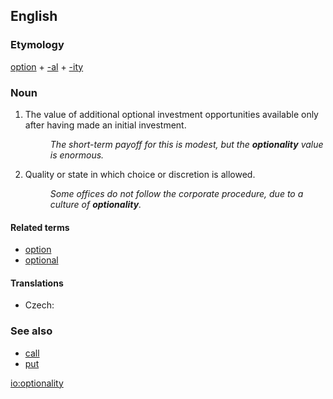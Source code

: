 ==English==

===Etymology===
[[option]] + [[-al]] + [[-ity]]

===Noun===
{{en-noun|optionalities}}

# {{context|finance|business|lang=en}} The value of additional optional investment opportunities available only after having made an initial investment.
#: ''The short-term payoff for this is modest, but the '''optionality''' value is enormous.''
# Quality or state in which choice or discretion is allowed.
#: ''Some offices do not follow the corporate procedure, due to a culture of '''optionality'''.''

====Related terms====
* [[option]]
* [[optional]]

====Translations====
{{trans-top|quality or state in which choice or discretion is allowed}}
* Czech: {{t|cs|volitelnost|f}}
{{trans-mid}}
{{trans-bottom}}

===See also===
* [[call]] {{qualifier|finance}}
* [[put]] {{qualifier|finance}}

[[io:optionality]]